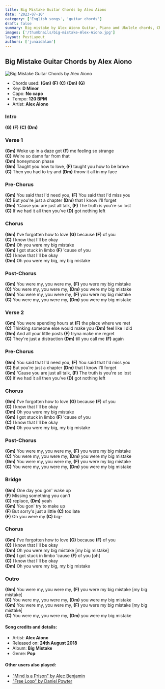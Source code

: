 ```yaml
---
title: Big Mistake Guitar Chords by Alex Aiono
date: '2023-07-10'
category: ['English songs', 'guitar chords']
draft: false
summary: Big mistake by Alex Aiono Guitar, Piano and Ukulele chords, Chords used - (Gm) (F) (C) (Dm) (G) ,  Key -  D Minor
images: ['/thumbnails/big-mistake-Alex-Aiono.jpg']
layout: PostLayout
authors: ['junaidalam']
---
```


## Big Mistake Guitar Chords by Alex Aiono

![Big Mistake Guitar Chords by Alex Aiono](/thumbnails/big-mistake-Alex-Aiono.jpg)

- Chords used: **(Gm)** **(F)** **(C)** **(Dm)** **(G)**
- Key: **D Minor**
- Capo: **No capo**
- Tempo: **120 BPM**
- Artist: **Alex Aiono**

### Intro

**(G)** **(F)** **(C)** **(Dm)**

### Verse 1

**(Gm)** Woke up in a daze got **(F)** me feeling so strange\
**(C)** We're so damn far from that\
**(Dm)** honeymoon phase\
**(Gm)** Taught you how to love, **(F)** taught you how to be brave\
**(C)** Then you had to try and **(Dm)** throw it all in my face

### Pre-Chorus

**(Gm)** You said that I'd need you, **(F)** You said that I'd miss you\
**(C)** But you're just a chapter **(Dm)** that I know I'll forget\
**(Gm)** 'Cause you are just all talk, **(F)** The truth is you're so lost\
**(C)** If we had it all then you've **(D)** got nothing left

### Chorus

**(Gm)** I've forgotten how to love **(G)** because **(F)** of you\
**(C)** I know that I'll be okay\
**(Dm)** Oh you were my big mistake\
**(Gm)** I got stuck in limbo **(F)** 'cause of you\
**(C)** I know that I'll be okay\
**(Dm)** Oh you were my big, my big mistake

### Post-Chorus

**(Gm)** You were my, you were my, **(F)** you were my big mistake\
**(C)** You were my, you were my, **(Dm)** you were my big mistake\
**(Gm)** You were my, you were my, **(F)** you were my big mistake\
**(C)** You were my, you were my, **(Dm)** you were my big mistake

### Verse 2

**(Gm)** You were spending hours at **(F)** the place where we met\
**(C)** Thinking someone else would make you **(Dm)** feel like I did\
**(Gm)** And all your little posts **(F)** tryna make me regret\
**(C)** They're just a distraction **(Dm)** till you call me **(F)** again

### Pre-Chorus

**(Gm)** You said that I'd need you, **(F)** You said that I'd miss you\
**(C)** But you're just a chapter **(Dm)** that I know I'll forget\
**(Gm)** 'Cause you are just all talk, **(F)** The truth is you're so lost\
**(C)** If we had it all then you've **(D)** got nothing left

### Chorus

**(Gm)** I've forgotten how to love **(G)** because **(F)** of you\
**(C)** I know that I'll be okay\
**(Dm)** Oh you were my big mistake\
**(Gm)** I got stuck in limbo **(F)** 'cause of you\
**(C)** I know that I'll be okay\
**(Dm)** Oh you were my big, my big mistake

### Post-Chorus

**(Gm)** You were my, you were my, **(F)** you were my big mistake\
**(C)** You were my, you were my, **(Dm)** you were my big mistake\
**(Gm)** You were my, you were my, **(F)** you were my big mistake\
**(C)** You were my, you were my, **(Dm)** you were my big mistake

### Bridge

**(Gm)** One day you gon' wake up\
**(F)** Missing something you can't\
**(C)** replace, **(Dm)** yeah\
**(Gm)** You gon' try to make up\
**(F)** But sorry's just a little **(C)** too late\
**(F)** Oh you were my **(C)** big-

### Chorus

**(Gm)** I've forgotten how to love **(G)** because **(F)** of you\
**(C)** I know that I'll be okay\
**(Dm)** Oh you were my big mistake [my big mistake]\
**(Gm)** I got stuck in limbo 'cause **(F)** of you [oh]\
**(C)** I know that I'll be okay\
**(Dm)** Oh you were my big, my big mistake

### Outro

**(Gm)** You were my, you were my, **(F)** you were my big mistake [my big mistake]\
**(C)** You were my, you were my, **(Dm)** you were my big mistake\
**(Gm)** You were my, you were my, **(F)** you were my big mistake [my big mistake]\
**(C)** You were my, you were my, **(Dm)** you were my big mistake

#### Song credits and details:

- Artist: **Alex Aiono**
- Released on: **24th August 2018**
- Album: **Big Mistake**
- Genre: **Pop**

#### Other users also played:

- ["Mind is a Prison" by Alec Benjamin](https://www.chordsco.com/chords/mind-is-a-prison-guitar-chords-by-alec-benjamin)
- ["Free Loop" by Daniel Powter](https://www.chordsco.com/chords/free-loop-chords-by-daniel-powter-chordsco)
